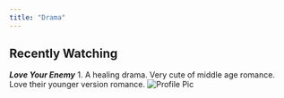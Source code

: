 ```yaml
---
title: "Drama"
---
```


## Recently Watching

***Love Your Enemy*** 
1. A healing drama. Very cute of middle age romance. Love their younger version romance. 
![Profile Pic](img/Love_Your_Enemy-tp02.jpg)